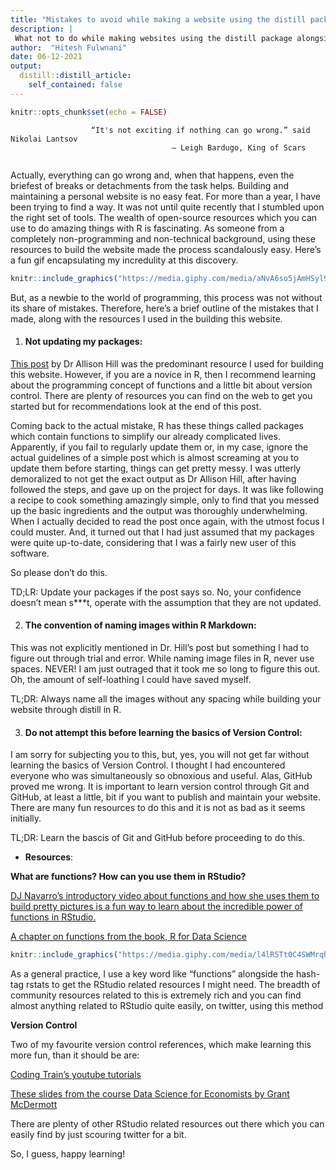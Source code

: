```yaml
---
title: "Mistakes to avoid while making a website using the distill package in RStudio"
description: |
 What not to do while making websites using the distill package alongside some resources to get started
author:  "Hitesh Fulwnani"
date: 06-12-2021
output:
  distill::distill_article:
    self_contained: false
---
```



```r
knitr::opts_chunk$set(echo = FALSE)
```

                      “It's not exciting if nothing can go wrong.” said Nikolai Lantsov
                                        ― Leigh Bardugo, King of Scars 
                                        
Actually, everything can go wrong and, when that happens, even the briefest of breaks or detachments from the task helps. Building and maintaining a personal website is no easy feat. For more than a year, I have been trying to find a way. It was not until quite recently that I stumbled upon the right set of tools. The wealth of open-source resources which you can use to do amazing things with R is fascinating. As someone from a completely non-programming and non-technical background, using these resources to build the website made the process scandalously easy. Here's a fun gif encapsulating my incredulity at this discovery. 





```r
knitr::include_graphics("https://media.giphy.com/media/aNvA6so5jAmHSyl92D/giphy.gif")
```
But, as a newbie to the world of programming, this process was not without its share of mistakes. Therefore, here's a brief outline of the mistakes that I made, along with the resources I used in the building this website. 

1) #### Not updating my packages:

[This post](https://alison.rbind.io/blog/2020-12-postcards-distill/) by Dr Allison Hill was the predominant resource I used for building this website. However, if you are a novice in R, then I recommend learning about the programming concept of functions and a little bit about version control. There are plenty of resources you can find on the web to get you started but for recommendations look at the end of this post. 

Coming back to the actual mistake, R has these things called packages which contain functions to simplify our already complicated lives. Apparently, if you fail to regularly update them or, in my case, ignore the actual guidelines of a simple post which is almost screaming at you to update them before starting, things can get pretty messy. I was utterly demoralized to not get the exact output as Dr Allison Hill, after having followed the steps, and gave up on the project for days. It was like following a recipe to cook something amazingly simple, only to find that you messed up the basic ingredients and the output was thoroughly underwhelming. When I actually decided to read the post once again, with the utmost focus I could muster. And, it turned out that I had just assumed that my packages were quite up-to-date, considering that I was a fairly new user of this software. 

So please don't do this.


TD;LR: Update your packages if the post says so. No, your confidence doesn't mean s***t, operate with the assumption that they are not updated. 




2) #### The convention of naming images within R Markdown: 

This was not explicitly mentioned in Dr. Hill's post but something I had to figure out through trial and error. While naming image files in R, never use spaces. NEVER! I am just outraged that it took me so long to figure this out. Oh, the amount of self-loathing I could have saved myself. 


TL;DR: Always name all the images without any spacing while building your website through distill in R. 




3) #### Do not attempt this before learning the basics of Version Control: 


I am sorry for subjecting you to this, but, yes, you will not get far without learning the basics of Version Control. I thought I had encountered everyone who was simultaneously so obnoxious and useful. Alas, GitHub proved me wrong. It is important to learn version control through Git and GitHub, at least a little, bit if you want to publish and maintain your website. There are many fun resources to do this and it is not as bad as it seems initially. 


TL;DR: Learn the bascis of Git and GitHub before proceeding to do this. 



- **Resources**: 

**What are functions? How can you use them in RStudio?**

[DJ Navarro's introductory video about functions and how she uses them to build pretty pictures is a fun way to learn about the incredible power of functions in RStudio.]("https://www.youtube.com/watch?v=zuYMTrxsduI&list=PLRPB0ZzEYegPHHji3tBw2U4yp-DxMrUkB&index=1")



[A chapter on functions from the book, R for Data Science]("https://r4ds.had.co.nz/functions.html")



```r
knitr::include_graphics("https://media.giphy.com/media/l4lR5Tt0C4SWMrqhi/giphy.gif")
```

As a general practice, I use a key word like "functions" alongside the hash-tag rstats to get the RStudio related resources I might need. The breadth of community resources related to this is extremely rich and you can find almost anything related to RStudio quite easily, on twitter, using this method





**Version Control**

Two of my favourite version control references, which make learning this more fun, than it should be are: 

[Coding Train's youtube tutorials]("https://www.youtube.com/playlist?list=PLozRqGzj97d02YjR5JVqDwN2K0cAiT7VK")


[These slides from the course Data Science for Economists by Grant McDermott]("https://raw.githack.com/uo-ec607/lectures/master/02-git/02-Git.pdf")


There are plenty of other RStudio related resources out there which you can easily find by just scouring twitter for a bit. 



So, I guess, happy learning! 






